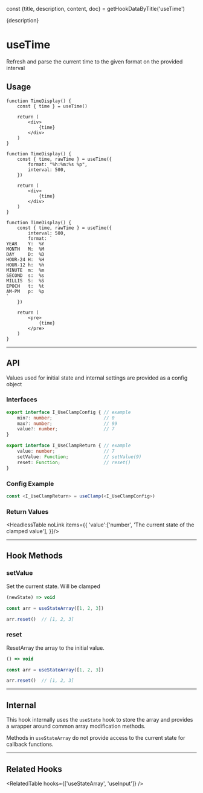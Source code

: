 const {title, description, content, doc} = getHookDataByTitle('useTime')

<head>
  <title>{title}</title>
  <meta name="description" content={description} />
</head>

<MainText>
{description}
</MainText>

<MainText>
<h1>useTime</h1>
Refresh and parse the current time to the given format on the provided interval
</MainText>




## Usage

<Tabs>

<TabItem value='simple' label='Simple'>

```tsx live
function TimeDisplay() {
    const { time } = useTime()

    return (
        <div>
            {time}
        </div>
    )
}
```

</TabItem>

<TabItem value='advanced' label='Advanced'>

```tsx live
function TimeDisplay() {
    const { time, rawTime } = useTime({
        format: "%h:%m:%s %p",
        interval: 500,
    })

    return (
        <div>
            {time}
        </div>
    )
}
```

</TabItem>

<TabItem value='complete' label='Complete'>

```tsx live
function TimeDisplay() {
    const { time, rawTime } = useTime({
        interval: 500,
        format: `
YEAR    Y:  %Y
MONTH   M:  %M
DAY     D:  %D
HOUR-24 H:  %H
HOUR-12 h:  %h
MINUTE  m:  %m
SECOND  s:  %s
MILLIS  S:  %S
EPOCH   t:  %t
AM-PM   p:  %p
`
    })

    return (
        <pre>
            {time}
        </pre>
    )
}
```

</TabItem>


</Tabs>









<!--=========================================================================-->

<hr />

## API 

Values used for initial state and internal settings are provided as a config
object 


### Interfaces
```ts
export interface I_UseClampConfig { // example
    min?: number;                   // 0
    max?: number;                   // 99
    value?: number;                 // 7
}

export interface I_UseClampReturn { // example
    value: number;                  // 7
    setValue: Function;             // setValue(9)
    reset: Function;                // reset()
}
```


### Config Example

```ts
const <I_UseClampReturn> = useClamp(<I_UseClampConfig>)
```


### Return Values

<HeadlessTable noLink items={{
    'value':['number', 'The current state of the clamped value'],
}}/>













<!--=========================================================================-->

<hr />


## Hook Methods

<Card>

### setValue
Set the current state. Will be clamped

```ts
(newState) => void 
```
```ts
const arr = useStateArray([1, 2, 3])

arr.reset()  // [1, 2, 3]
```

</Card>
<Card>



### reset
ResetArray the array to the initial value.

```ts
() => void 
```
```ts
const arr = useStateArray([1, 2, 3])

arr.reset()  // [1, 2, 3]
```

</Card>












<!--=========================================================================-->

<hr />


## Internal

This hook internally uses the `useState` hook to store the array and provides 
a wrapper around common array modification methods. 

Methods in `useStateArray` do not provide access to the current state for callback 
functions.



<!--=========================================================================-->

<hr />


## Related Hooks


<RelatedTable hooks={['useStateArray', 'useInput']} />
